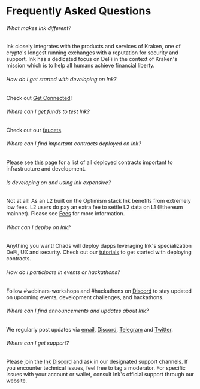 
# Frequently Asked Questions

###### What makes Ink different?
Ink closely integrates with the products and services of Kraken, one of crypto's longest running exchanges with a reputation for security and support. Ink has a dedicated focus on DeFi in the context of Kraken's mission which is to help all humans achieve financial liberty.

###### How do I get started with developing on Ink?
Check out [Get Connected](/quick-start/get-connected)!

###### Where can I get funds to test Ink?
Check out our [faucets](/quick-start/faucets).

###### Where can I find important contracts deployed on Ink?
Please see [this page](/build/useful-info/ink-contracts) for a list of all deployed contracts important to infrastructure and development.

###### Is developing on and using Ink expensive?
Not at all! As an L2 built on the Optimism stack Ink benefits from extremely low fees. L2 users do pay an extra fee to settle L2 data on L1 (Ethereum mainnet). Please see [Fees](/build/fees) for more information.

###### What can I deploy on Ink?
Anything you want! Chads will deploy dapps leveraging Ink's specialization DeFi, UX and security. Check out our [tutorials](/build/tutorials/deploying-a-smart-contract/foundry) to get started with deploying contracts.

###### How do I participate in events or hackathons?
Follow ⁠#webinars-workshops and ⁠#hackathons on <a href={URLS.discordUrl}>Discord</a> to stay updated on upcoming events, development challenges, and hackathons.

###### Where can I find announcements and updates about Ink?
We regularly post updates via [email](https://inkonchain.com/en-US), <a href={URLS.discordUrl}>Discord</a>, [Telegram](https://t.me/inkonchain) and [Twitter](https://x.com/inkonchain).

###### Where can I get support?
Please join the <a href={URLS.discordUrl}>Ink Discord</a> and ask in our designated support channels. If you encounter technical issues, feel free to tag a moderator. For specific issues with your account or wallet, consult Ink's official support through our website.
